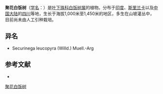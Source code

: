 {{Speciesbox
| name = 聚花白饭树
| status = 
| status_system = 
| image = 
| genus = Flueggea
| species = leucopyrus
| authority = Willd.
}}

'''聚花白饭树'''（[[学名|学名]]：{{lang|la|''Flueggea leucopyrus''}}）是[[叶下珠科|叶下珠科]][[白饭树属|白饭树属]]的植物。分布于[[印度|印度]]、[[斯里兰卡|斯里兰卡]]以及[[中国大陆|中国大陆]]的[[四川|四川]]等地，生长于海拔1,000米至1,450米的地区，多生在山坡灌丛中，目前尚未由人工引种栽培。

== 异名 ==
* Securinega leucopyra (Willd.) Muell.-Arg

== 参考文献 ==
<div class="references-small">
* {{cite web| url =http://www.bioinfo.cn/db05/KmzwSpecies.php?action=view&id=7006| title =聚花白饭树| work =《中国高等植物数据库全库》| publisher =中国科学院微生物研究所| author =昆明植物研究所| accessdate =2009-02-24| deadurl =yes| archiveurl =https://web.archive.org/web/20160305000759/http://www.bioinfo.cn/db05/KmzwSpecies.php?action=view&id=7006| archivedate =2016-03-05}}
</div>
{{Taxonbar|from=Q13486951}}

[[Category:白饭树属|聚花白饭树]]


{{植物小作品}}